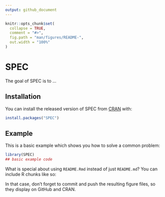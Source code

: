 ```yaml
---
output: github_document
---
```


<!-- README.md is generated from README.Rmd. Please edit that file -->

```r
knitr::opts_chunk$set(
  collapse = TRUE,
  comment = "#>",
  fig.path = "man/figures/README-",
  out.width = "100%"
)
```

# SPEC

<!-- badges: start -->
<!-- badges: end -->

The goal of SPEC is to ...

## Installation

You can install the released version of SPEC from [CRAN](https://CRAN.R-project.org) with:

``` r
install.packages("SPEC")
```

## Example

This is a basic example which shows you how to solve a common problem:

```r
library(SPEC)
## basic example code
```

What is special about using `README.Rmd` instead of just `README.md`? You can include R chunks like so:


In that case, don't forget to commit and push the resulting figure files, so they display on GitHub and CRAN.
